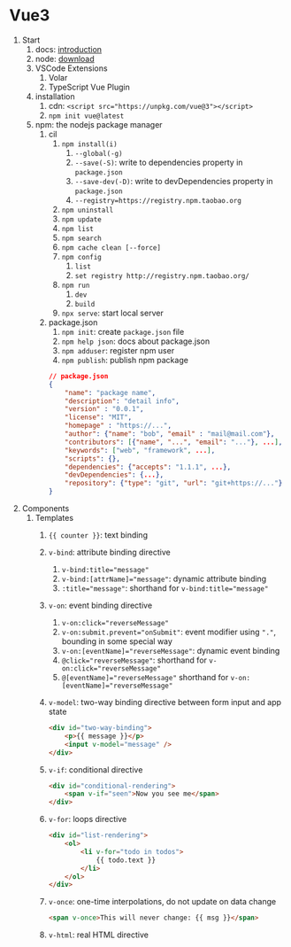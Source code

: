 # Vue3

1. Start
    1. docs: [introduction](https://vuejs.org/guide/introduction.html)
    2. node: [download](https://nodejs.org/en/)
    3. VSCode Extensions
        1. Volar
        2. TypeScript Vue Plugin
    4. installation
        1. cdn: `<script src="https://unpkg.com/vue@3"></script>`
        2. `npm init vue@latest`
    5. npm: the nodejs package manager
        1. cil
            1. `npm install(i)`
                1. `--global(-g)`
                2. `--save(-S)`: write to dependencies property in `package.json`
                3. `--save-dev(-D)`: write to devDependencies property in `package.json`
                4. `--registry=https://registry.npm.taobao.org`
            2. `npm uninstall`
            3. `npm update`
            4. `npm list`
            5. `npm search`
            6. `npm cache clean [--force]`
            7. `npm config`
                1. `list`
                2. `set registry http://registry.npm.taobao.org/`
            8. `npm run`
                1. `dev`
                2. `build`
            9. `npx serve`: start local server
        2. package.json
            1. `npm init`: create `package.json` file
            2. `npm help json`: docs about package.json
            3. `npm adduser`: register npm user
            4. `npm publish`: publish npm package
    
            ```json
            // package.json
            {
                "name": "package name",
                "description": "detail info",
                "version" : "0.0.1",
                "license": "MIT",
                "homepage" : "https://...",
                "author": {"name": "bob", "email" : "mail@mail.com"},
                "contributors": [{"name", "...", "email": "..."}, ...],
                "keywords": ["web", "framework", ...],
                "scripts": {},
                "dependencies": {"accepts": "1.1.1", ...},
                "devDependencies": {...},
                "repository": {"type": "git", "url": "git+https://..."}
            }
            ```
2. Components
    1. Templates
        1. `{{ counter }}`: text binding
        2. `v-bind`: attribute binding directive
            1. `v-bind:title="message"`
            2. `v-bind:[attrName]="message"`: dynamic attribute binding 
            3. `:title="message"`: shorthand for `v-bind:title="message"`
        3. `v-on`: event binding directive
            1. `v-on:click="reverseMessage"`
            2. `v-on:submit.prevent="onSubmit"`: event modifier using `"."`, bounding in some special way
            3. `v-on:[eventName]="reverseMessage"`: dynamic event binding
            4. `@click="reverseMessage"`: shorthand for  `v-on:click="reverseMessage"`
            5. `@[eventName]="reverseMessage"` shorthand for `v-on:[eventName]="reverseMessage"`
        4. `v-model`: two-way binding directive between form input and app state
        
            ```html
            <div id="two-way-binding">
                <p>{{ message }}</p>
                <input v-model="message" />
            </div>
            ```
        5. `v-if`: conditional directive        

            ```html
            <div id="conditional-rendering">
                <span v-if="seen">Now you see me</span>
            </div>
            ```        
        6. `v-for`: loops directive
           
            ```html
            <div id="list-rendering">
                <ol>
                    <li v-for="todo in todos">
                        {{ todo.text }}
                    </li>
                </ol>
            </div>
            ```        
        7. `v-once`: one-time interpolations, do not update on data change        

            ```html
            <span v-once>This will never change: {{ msg }}</span>
            ```        
        8. `v-html`: real HTML directive        